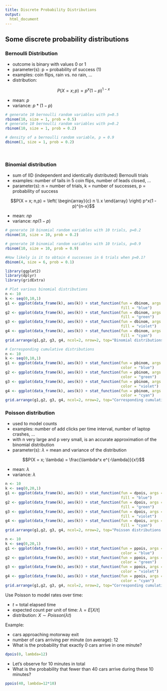 ```yaml
---  
title: Discrete Probability Distributions
output: 
  html_document
---
```

  
  
## Some discrete probability distributions


### Bernoulli Distribution

* outcome is binary with values 0 or 1
* parameter(s): p = probability of success (1)
* examples: coin flips, rain vs. no rain, ...
* distribution:

$$P(X = x; p) =  p^x (1 - p)^{1 - x}$$

* mean: $p$
* variance: $p * (1-p)$


```r
# generate 10 bernoulli random variables with p=0.5
rbinom(10, size = 1, prob = 0.5)
# generate 10 bernoulli random variables with p=0.2
rbinom(10, size = 1, prob = 0.2)
```

```r
# density of a bernoulli random variable, p = 0.9
dbinom(1, size = 1, prob = 0.2)
```

&nbsp;

### Binomial distribution

* sum of IID (independent and identically distributed) Bernoulli trials
* examples: number of tails in 5 coin flips, number of leads closed, ...
* parameter(s): n = number of trials, k = number of successes, p = probability of success

$$P(X = x; n,p) = 
\left(
\begin{array}{c}
  n \\ x
\end{array}
\right)
p^x(1 - p)^{n-x}$$

* mean: $np$
* variance: $np(1-p)$

```r
# generate 10 binomial random variables with 10 trials, p=0.2
rbinom(10, size = 10, prob = 0.2)
```

```r
# generate 10 binomial random variables with 10 trials, p=0.9
rbinom(10, size = 10, prob = 0.9)
```

```r
#How likely is it to obtain 4 successes in 6 trials when p=0.1?
dbinom(4, size = 6, prob = 0.1)
```


```r
library(ggplot2)
library(dplyr)
library(gridExtra)

# Plot various binomial distributions
n <- 10
k <- seq(0,10,1)
g1 <- ggplot(data_frame(k), aes(k)) + stat_function(fun = dbinom, args = list(size = 10, p = 0.2), geom = "bar",
                                                    fill = "blue")
g2 <- ggplot(data_frame(k), aes(k)) + stat_function(fun = dbinom, args = list(size = 10, p = 0.4), geom = "bar",
                                                    fill = "green")
g3 <- ggplot(data_frame(k), aes(k)) + stat_function(fun = dbinom, args = list(size = 10, p = 0.5), geom = "bar",
                                                    fill = "violet")
g4 <- ggplot(data_frame(k), aes(k)) + stat_function(fun = dbinom, args = list(size = 10, p = 0.9), geom = "bar",
                                                    fill = "cyan")
grid.arrange(g1,g2, g3, g4, ncol=2, nrow=2, top="Binomial distributions for different p")
```


```r
# Corresponding cumulative distributions
n <- 10
k <- seq(0,10,1)
g1 <- ggplot(data_frame(k), aes(k)) + stat_function(fun = pbinom, args = list(size = 10, p = 0.2), geom = "quantile",
                                                    color = "blue")
g2 <- ggplot(data_frame(k), aes(k)) + stat_function(fun = pbinom, args = list(size = 10, p = 0.4), geom = "quantile",
                                                    color = "green")
g3 <- ggplot(data_frame(k), aes(k)) + stat_function(fun = pbinom, args = list(size = 10, p = 0.5), geom = "quantile",
                                                    color = "violet")
g4 <- ggplot(data_frame(k), aes(k)) + stat_function(fun = pbinom, args = list(size = 10, p = 0.9), geom = "quantile",
                                                    color = "cyan")
grid.arrange(g1,g2, g3, g4, ncol=2, nrow=2, top="Corresponding cumulative distributions")
```

### Poisson distribution

* used to model counts
* examples: number of add clicks per time interval, number of laptop crashes, ...
* with n very large and p very small, is an accurate approximation of the binomial distribution
* parameter(s): $\lambda$ = mean and variance of the distribution 

$$P(X = x; \lambda) = \frac{\lambda^x e^{-\lambda}}{x!}$$

* mean: $\lambda$
* variance: $\lambda$


```r
n <- 10
k <- seq(0,20,1)
g1 <- ggplot(data_frame(k), aes(k)) + stat_function(fun = dpois, args = list(lambda = 1), geom = "bar",
                                                    fill = "blue")
g2 <- ggplot(data_frame(k), aes(k)) + stat_function(fun = dpois, args = list(lambda = 2), geom = "bar",
                                                    fill = "green")
g3 <- ggplot(data_frame(k), aes(k)) + stat_function(fun = dpois, args = list(lambda = 4), geom = "bar",
                                                    fill = "violet")
g4 <- ggplot(data_frame(k), aes(k)) + stat_function(fun = dpois, args = list(lambda = 10), geom = "bar",
                                                    fill = "cyan")
grid.arrange(g1,g2, g3, g4, ncol=2, nrow=2, top="Poisson distributions for different lambda")
```

```r
n <- 10
k <- seq(0,20,1)
g1 <- ggplot(data_frame(k), aes(k)) + stat_function(fun = ppois, args = list(lambda = 1), geom = "quantile",
                                                    color = "blue")
g2 <- ggplot(data_frame(k), aes(k)) + stat_function(fun = ppois, args = list(lambda = 2), geom = "quantile",
                                                    color = "green")
g3 <- ggplot(data_frame(k), aes(k)) + stat_function(fun = ppois, args = list(lambda = 4), geom = "quantile",
                                                    color = "violet")
g4 <- ggplot(data_frame(k), aes(k)) + stat_function(fun = ppois, args = list(lambda = 10), geom = "quantile",
                                                    color = "cyan")
grid.arrange(g1,g2, g3, g4, ncol=2, nrow=2, top="Corresponding cumulative distributions")
```


Use Poisson to model rates over time:

* $t$ = total elapsed time
* expected count per unit of time: $\lambda = E[X / t]$ 
* distribution: $X \sim Poisson(\lambda t)$

Example:

* cars approaching motorway exit <fill in your favorite bottleneck location here>
* number of cars arriving per minute (on average): 12
* What is the probability that exactly 0 cars arrive in one minute? 

```r
dpois(0, lambda=12)
```

* Let's observe for 10 minutes in total
* What is the probability that fewer than 40 cars arrive during these 10 minutes? 

```r
ppois(40, lambda=12*10)
```

